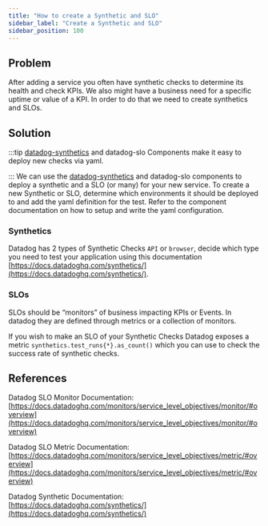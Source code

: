 ```yaml
---
title: "How to create a Synthetic and SLO"
sidebar_label: "Create a Synthetic and SLO"
sidebar_position: 100
---
```


## Problem

After adding a service you often have synthetic checks to determine its health and check KPIs. We also might have a business need for a specific uptime or value of a KPI. In order to do that we need to create synthetics and SLOs.

## Solution

:::tip
[datadog-synthetics](/components/library/aws/datadog-synthetics/) and datadog-slo Components make it easy to deploy new checks via yaml.

:::
We can use the [datadog-synthetics](/components/library/aws/datadog-synthetics/) and datadog-slo components to deploy a synthetic and a SLO (or many) for your new service. To create a new Synthetic or SLO, determine which environments it should be deployed to and add the yaml definition for the test. Refer to the component documentation on how to setup and write the yaml configuration.

### Synthetics

Datadog has 2 types of Synthetic Checks `API` or `browser`, decide which type you need to test your application using this documentation [https://docs.datadoghq.com/synthetics/](https://docs.datadoghq.com/synthetics/).

### SLOs

SLOs should be “monitors” of business impacting KPIs or Events. In datadog they are defined through metrics or a collection of monitors.

If you wish to make an SLO of your Synthetic Checks Datadog exposes a metric `synthetics.test_runs{*}.as_count()` which you can use to check the success rate of synthetic checks.

## References

Datadog SLO Monitor Documentation: [https://docs.datadoghq.com/monitors/service_level_objectives/monitor/#overview](https://docs.datadoghq.com/monitors/service_level_objectives/monitor/#overview)

Datadog SLO Metric Documentation: [https://docs.datadoghq.com/monitors/service_level_objectives/metric/#overview](https://docs.datadoghq.com/monitors/service_level_objectives/metric/#overview)

Datadog Synthetic Documentation: [https://docs.datadoghq.com/synthetics/](https://docs.datadoghq.com/synthetics/)


